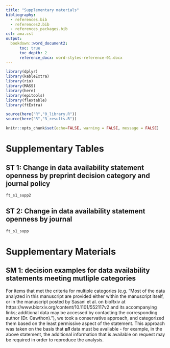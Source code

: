 ```yaml
---
title: "Supplementary materials"
bibliography: 
  - references.bib
  - references2.bib
  - references_packages.bib
csl: ama.csl
output:
  bookdown::word_document2:
      toc: true
      toc_depth: 2
      reference_docx: word-styles-reference-01.docx
---
```


``` r
library(dplyr)
library(kableExtra)
library(rio)
library(MASS)
library(here)
library(epitools)
library(flextable)
library(ftExtra)

source(here("R","0_library.R"))
source(here("R","3_results.R"))

knitr::opts_chunk$set(echo=FALSE, warning = FALSE, message = FALSE)

```

#####

# Supplementary Tables

## ST 1: Change in data availability statement openness by preprint decision category and journal policy

```r
ft_s1_supp2
```

#####

## ST 2: Change in data availability statement openness by journal

```r
ft_s1_supp
```

#####

# Supplementary Materials

##  SM 1: decision examples for data availability statements meeting mutliple categories

For items that met the criteria for multiple categories (e.g. "Most of the data analyzed in this manuscript are provided either within the manuscript itself, or in the manuscript posted by Sasani et al. on bioRxiv at  https://www.biorxiv.org/content/10.1101/552117v2 and its accompanying links; additional data may be accessed by contacting the corresponding author (Dr. Cawthon)."), we took a conservative approach, and categorized them based on the least permissive aspect of the statement. This approach was taken on the basis that __*all*__ data must be available - for example, in the above statement, the additional information that is available on request may be required in order to reproduce the analysis. 
